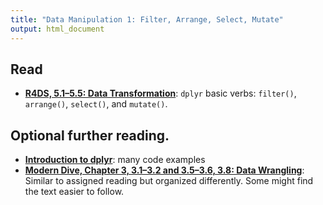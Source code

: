 ```yaml
---
title: "Data Manipulation 1: Filter, Arrange, Select, Mutate"
output: html_document
---
```


## Read

- [**R4DS, 5.1--5.5: Data Transformation**](https://r4ds.had.co.nz/transform.html): `dplyr` basic verbs: `filter()`, `arrange()`, `select()`, and `mutate()`.


## Optional further reading.

- [**Introduction to dplyr**](https://cran.r-project.org/web/packages/dplyr/vignettes/dplyr.html): many code examples
- [**Modern Dive, Chapter 3, 3.1--3.2 and 3.5--3.6, 3.8: Data Wrangling**](https://moderndive.com/3-wrangling.html): Similar to assigned reading but organized differently. Some might find the text easier to follow.